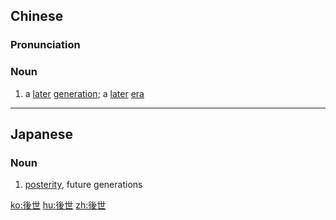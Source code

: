 {{also|后世}}
==Chinese==
{{zh-forms|s=后世}}

===Pronunciation===
{{zh-pron
|m=hòushì
|c=hau6 sai3
|h=pfs=heu-sṳ
|mn=āu-sè/āu-sì
|cat=n
}}

===Noun===
{{zh-noun}}

# {{lb|zh|literary}} a [[later]] [[generation]]; a [[later]] [[era]]

----

==Japanese==
{{ja-kanjitab|こう|せい|yomi=o}}

===Noun===
{{ja-noun|こうせい}}

# [[posterity]], future generations

[[ko:後世]]
[[hu:後世]]
[[zh:後世]]
